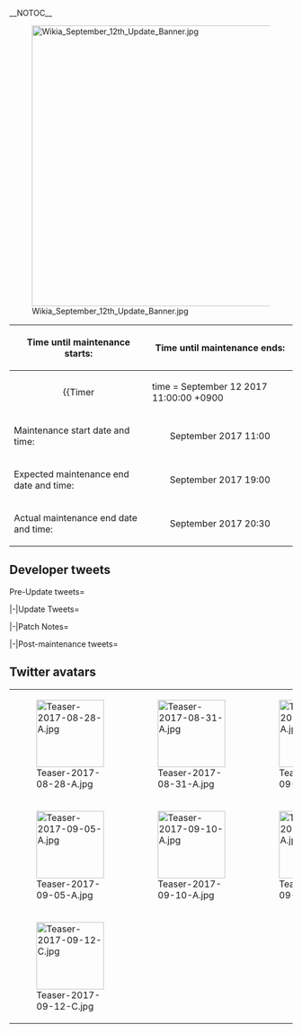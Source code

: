 __NOTOC__
<div style="float:right">{{Edit|Partials/Updates/2017 September {{Ordinal|12}}}}</div>
{{clear}}
[[File:Wikia_September_12th_Update_Banner.jpg|center|500px]]
{| class="wikitable"
!Time until maintenance starts:
!Time until maintenance ends:
|-
| align="center" |
{{Timer
|time = September 12 2017 11:00:00 +0900
|style = font-weight:bold;
|endClass = Maintstarts
|endText = '''Maintenance has begun.'''}}
| align="center" |
{{Timer
|time = September 12 2017 20:30:00 +0900
|style = font-weight:bold;
|endClass = Maintends
|endText = '''Maintenance has ended.'''}}
|-
! scope="row" | Maintenance start date and time:
| align="center" | September {{Ordinal|12}} 2017 11:00
|-
! scope="row" | Expected maintenance end date and time:
| align="center" | September {{Ordinal|12}} 2017 19:00
|-
! scope="row" | Actual maintenance end date and time:
| align="center" | September {{Ordinal|12}} 2017 20:30
|}
{{:Partials/Updates/2017_September_{{Ordinal|12}}/Content|thread=true}}

== Developer tweets ==
<tabber>Pre-Update tweets=
{{MultiTweet
|MultiTweetID = preUpdate
|color = #ace
|title = Pre Update

|link01 = https://twitter.com/KanColle_STAFF/status/902331330838413316
|JP01 = 次回の「艦これ」稼働全サーバ群共通メンテナンス＆アップデートは【9/11(月)】を予定しています。同メンテ突入を以て、現在展開中の夏イベ2017：期間限定海域【西方再打通！欧州救援作戦】は全作戦終了です。また、同メンテではある海外大型正規空母【改二】改装も実装予定です。
|EN01 = The next KanColle Maintenance & Update is scheduled for September 11th, Monday. Through this Maintenance, the Summer 2017 Event 【Recross through the West! Europe Rescue Operation】 will come to an end. Also, from this Maintenance, a certain Foreign Large Aircraft Carrier will be receiving her Kai Ni remodel. 
|TL01 = [[User:Shinhwalee|Shinhwalee]]

|link02 = https://twitter.com/KanColle_STAFF/status/903070975087878144
|JP02 = 次回の「艦これ」稼働全サーバ群共通メンテナンス＆アップデートは【9/11(月)】を予定しています。同メンテナンス突入時刻を以て、現在展開中の夏イベ2017：期間限定海域【西方再打通！欧州救援作戦】は全作戦終了です。現在同作戦行動中の提督方はご留意頂けますと幸いです。
|EN02 = The next KanColle Server Maintenance & Update is scheduled for September 11th, Monday. Through this Maintenance, the Summer 2017 Event 【Recross through the West! Europe Rescue Operation】 will come to an end. For Admirals who are still in the middle of the operation, please be advised. 
|TL02 = [[User:Shinhwalee|Shinhwalee]]

|link03 = https://twitter.com/KanColle_STAFF/status/903795928112537600
|JP03 = 現在「艦これ」運営鎮守府では、次回「艦これ」稼働全サーバ群共通メンテナンス＆アップデートの準備を進めています。同メンテナンスは【9/11(月)】を予定しています。同メンテではある海外大型正規空母【改二】改装、及びそれに伴う新艦載機装備も実装予定です。少しだけお楽しみに！
|EN03 = KanColle Development is preparing for the next Maintenance & Updates, which is scheduled for September 11th Monday. During this Maintenance, a certain Foreign Large-Scaled Fleet Carrier will be obtaining her Kai Ni remodel, and along with it, new Aircrafts Equipment will also become available. Please look forward to it a bit!
|TL03 = [[User:Shinhwalee|Shinhwalee]]

|link04 = https://twitter.com/KanColle_STAFF/status/904504723465633792
|JP04 = 現在展開中の夏イベ2017：期間限定海域【西方再打通！欧州救援作戦】は、来週【9/11(月)】実施予定の「艦これ」稼働全サーバ群共通メンテナンス＆アップデート突入を以て、全作戦終了です。現在夏イベ作戦行動中の提督の皆さん、ラスト一週間、奮闘と勝利をお祈り致します！
|EN04 =  The currently ongoing Summer 2017 Event 【Recross through the West! Europe Rescue Operation】 will come to an end through the September 11th Maintenance & Updates next Monday. For Admirals who are still going through the Event, we hope for the best and good luck for you for the final week!
|TL04 = [[User:Shinhwalee|Shinhwalee]]

|link05 = https://twitter.com/KanColle_STAFF/status/904506244139958273
|JP05 = 現在「艦これ」運営鎮守府では、【9/11(月)】実施予定の次回「艦これ」稼働全サーバ群共通メンテナンスの準備を進めています。同メンテに伴うアップデートではある海外大型空母【改二】改装及びそれに伴う新【艦載機】、艦娘【浴衣mode】の実装などを予定しています。お楽しみに！
|EN05 = Currently KanColle Development is preparing for the next Maintenance & Updates scheduled for September 11th, Monday. Through this Maintenance & Updates, a certain Foreign Large-scale Aircraft Carrier will be receiving her 【Kai Ni】 remodel, and along with Aircrafts pertaining to her 2nd remodel, Ship Girls will also be entering their Autumn Seasonal Yukata mode. Please look forward to it!
|TL05 = [[User:Shinhwalee|Shinhwalee]]

|link06 = https://twitter.com/KanColle_STAFF/status/907042409002831872
|JP06 = 次回の「艦これ」稼働全サーバ群共通メンテナンスは、明日【9/12(火) 11:00】より実施、作業完了は同日【19:00】を予定しています。同メンテナンスに伴うアップデートでは、ある海外大型正規空母の改二改装の実装、そして全航空母艦に関連するアップデートを実施予定です！
|EN06 = During Tomorrow's Sept 12th Maintenance which will start from 11 AM and estimated to end at 19:00, the Foreign Large-Scale Aircraft Carrier will be receiving her Kai Ni.
Along with that, the entire Aircraft Carrier ship-class will receive a New Update as well!
|TL06 = [[User:Shinhwalee|Shinhwalee]]

|link07 = https://twitter.com/KanColle_STAFF/status/907407290398998528
|JP07 = 本日この後【11:00】より「艦これ」稼働全サーバ群はメンテナンス&アップデートに突入致します。同作業完了は【19:00】を予定しています。提督の皆さん、お手数をお掛けします、メンテ開始前に「艦これ」を一旦終了して頂けますと幸いです。ご協力どうぞよろしくお願い致します！
|EN07 = 
|TL07 = 


|link08 = https://twitter.com/KanColle_STAFF/status/907427568600485889
|JP08 = メンテナンス状況：稼働全サーバ群、メンテナンスに突入しました。
「艦これ」稼働全サーバ群は、メンテナンス＆アップデート作業に入りました。夏イベ、お疲れさまでした！本日のメンテ全作業完了は現在【19:00】を予定しています。進捗状況を随時お知らせできるよう努めます。
|EN08 = 
|TL08 = 
}}

|-|Update Tweets=
{{MultiTweet
|MultiTweetID = Update
|color = #ace
|title = Update

|link01 = https://twitter.com/KanColle_STAFF/status/907458892342321152
|JP01 = メンテナンス状況：メンテナンス作業中です。
現在「艦これ」稼働全サーバ群は、メンテナンス＆アップデート作業中です。作業は、中盤のシークエンスに移行しつつあります。現在のところ、作業は順調に進捗しています。同作業完了は、現時点では【19:00】を予定しています。
|EN01 = 
|TL01 = 

|link02 = https://twitter.com/KanColle_STAFF/status/907490125713522688
|JP02 = メンテナンス状況：メンテナンス作業中です。
現在「艦これ」稼働全サーバ群は、メンテナンス＆アップデート作業中です。「艦これ」の季節も秋へと移り変わっていきます。本日のアップデートでは、家具屋さんのお品書きも秋家具へ、艦娘「浴衣」modeの期間限定実装なども進めています。
|EN02 = 
|TL02 = 

|link03 = https://twitter.com/KanColle_STAFF/status/907531334788120578
|JP03 = メンテナンス状況：メンテナンス作業中です。
現在「艦これ」稼働全サーバ群は、メンテナンス＆アップデート作業中です。進捗は後半のシークエンスに移行していますが、一部サーバ群の作業に遅れが発生しています。申し訳ありません、1時間半程度、作業完了時間が押す見込みです。
|EN03 = 
|TL03 = 

|link04 = https://twitter.com/KanColle_STAFF/status/907536926814687232
|JP04 = メンテナンス状況：現在のところ【20:30】完了見込みです。
現在「艦これ」稼働全サーバ群はメンテナンス＆アップデート実施中です。既に本線作業に回復していますが、一部作業に遅れが発生しており、全サーバ群開放は現在【20:30】の見込みです。お待たせして申し訳ありません。
|EN04 = 
|TL04 = 

|link05 = 
|JP05 = 
|EN05 = 
|TL05 = 

|link06 = 
|JP06 = 
|EN06 = 
|TL06 = 

|link07 = 
|JP07 = 
|EN07 = 
|TL07 = 
}}

|-|Patch Notes=
{{MultiTweet
|MultiTweetID = patch
|color = #ace
|title = Patch notes

|link01 = https://twitter.com/KanColle_STAFF/status/907565767209582597
|JP01 = 本日実施中の「艦これ」稼働全サーバ群メンテナンスに伴う、アップデート情報をお知らせしていきます。

01▼【夏イベ2017：期間限定海域】作戦終了
夏イベント2017：期間限定海域【西方再打通！欧州救援作戦】全作戦終了です。作戦参加され提督の皆さん、お疲れさまでした！
|EN01 = Event is over
|TL01 = [[User:Shinhwalee|Shinhwalee]]

|link02 = https://twitter.com/KanColle_STAFF/status/907565970058657792
|JP02 = 02▼夏季限定艦娘【水着】mode＆同限定ボイスの実装終了
夏季期間限定艦娘「水着」mode及び同「夏ボイス」の実装を終了します。また「長波」の「炒飯」modeの実装も終了となります。艦娘「水着」mode及び「炒飯」modeは、それぞれ艦娘図鑑に格納されます
|EN02 =  Swimsuit graphics and limited time summer voice lines are over.  Also, Naganami's cooking mode is over.
|TL02 = [[User:Shinhwalee|Shinhwalee]]

|link03 = https://twitter.com/KanColle_STAFF/status/907566243258916865
|JP03 = 03▼艦娘【鎮守府「瑞雲」祭り】modeの期間限定実装終了
艦娘鎮守府「瑞雲」祭りmodeの期間限定実装を終了します。鎮守府「瑞雲」祭りにご参加頂いた、または応援頂いた提督の皆さん、本当にありがとうございました！いよいよ「艦これ」の季節も秋に移り変わっていきます。
|EN03 = Zuiun festival mode is over
|TL03 = [[User:Shinhwalee|Shinhwalee]]

|link04 = https://twitter.com/KanColle_STAFF/status/907566728422424576
|JP04 = 04▼艦娘「浴衣」mode等期間限定実装を開始
今年も艦娘「浴衣」modeを期間限定本家実装、開始致します。補給艦/水上機母艦「神威」、駆逐艦「Libeccio」にも「浴衣」modeが実装されます。どうぞよろしくお願い致します！
|EN04 = 4: Limited-time yukata graphics, including Kamoi, Libeccio
|TL04 = [[User:Shinhwalee|Shinhwalee]]

|link05 = https://twitter.com/KanColle_STAFF/status/907567128068239361
|JP05 = 05▼「由良改二」などに艦娘「浴衣」mode等実装開始
軽巡「由良改二」、そして択捉型海防艦「択捉」「松輪」にも、「浴衣」modeを実装開始です。そして少し早いですが、「磯風」は今年も秋刀魚を焼き始めました。今季も艦娘たちとの鎮守府秋祭り、どうぞよろしくお願い致します！
|EN05 = 5: Yura Kai Ni, Etorofu, Matsuwa get yukata modes.  Although it's a bit ahead of season, Isokaze is grilling fish again.
|TL05 = [[User:Shinhwalee|Shinhwalee]]

|link06 = https://twitter.com/KanColle_STAFF/status/907567407744507908
|JP06 = 06▼艦娘「秋ボイス」の期間限定実装開始
季節は秋……艦娘「秋ボイス」を、今年も期間限定実装です。また、駆逐艦「朝風」「松風」「旗風」や「天霧」「狭霧」、航空母艦「Ark Royal」や戦艦「Richelieu」など新規「秋ボイス」も実装開始です。
|EN06 = 6: New fall voice lines for Asakaze, Matsukaze, Hatakaze, Amagiri, Sagiri, Ark Royal, Richelieu.
|TL06 = [[User:Shinhwalee|Shinhwalee]]

|link07 = https://twitter.com/KanColle_STAFF/status/907567840059826177
|JP07 = 07▼【家具屋さん】お品書き「秋」の更新 1/3
「家具屋さん」のお品書きが更新され、下記の新家具含む新旧「秋」季節家具などが実装されます。
・鎮守府秋祭りの屋台
・鎮守府秋祭りの射的
・長月の床 new!
・秋の床板
・紅葉の職人床
・中秋の名月敷物
・高級木材の壁
|EN07 = 
|TL07 = 

|link08 = https://twitter.com/KanColle_STAFF/status/907567955726163970
|JP08 = 08▼【家具屋さん】お品書き「秋」の更新 2/3
・秋仕様の壁紙
・折鶴の壁紙
・紅葉の壁紙
・長月の壁紙 new!
・赤とんぼの壁紙
・「海上護衛」掛け軸
・「なのです」掛け軸
・「観艦式」掛け軸
・「加賀」模型と桐箪笥
・温泉檜風呂
・富嶽タイル画
|EN08 = 
|TL08 = 

|link09 = https://twitter.com/KanColle_STAFF/status/907568215168925697
|JP09 = 09▼【家具屋さん】お品書き秋の更新 3/3
・緑カーテンの窓
・秋の気配な窓
・長月の秋窓 new!
・お月見窓
・豪華なお月見窓
・すすきの窓
・ドレッサー
・ハンガーラック
・メルヘンシェルフ
・月夜海(つきよみ)の蓄音機 new!
・提督の書斎机
・秋刀魚の食卓
|EN09 = 
|TL09 = 

|link10 = https://twitter.com/KanColle_STAFF/status/907568343011418112
|JP10 = 10▼【季節の移り変わり対応家具】の季節更新
「温泉檜風呂」及び「温泉岩風呂」が秋modeに移行します。また、「鎮守府カウンターバー」に夏イベ新艦娘たちの対応が開始されました。同カウンターバーも夏modeが終了し、季節は少しずつ秋に移り変わっていきます。
|EN10 = 10: Hot spring bath and Hinoki wood hot spring bath are entering fall mode.  Also, the counter bar now interacts with the newly implemented ship girls from the Summer event.  In addition, the counter bar's summer mode has ended and will slowly change as the season shifts to autumn.
|TL10 =[[User:Shinhwalee|Shinhwalee]]

|link11 = https://twitter.com/KanColle_STAFF/status/907568637753487360
|JP11 = 11▼【鎮守府ジュークボックス】の更新
「鎮守府ジュークボックス」を更新、表示曲順が更新されます。
秋の鎮守府BGM、
♪「鎮守府の秋祭り」
♪「秋月の空」
そして、新ボーカル曲　♪「月夜海」
秋刀魚四人衆の歌う試製先行ショートバージョン、どうぞよろしくお願い致します！
|EN11 = jukebox update new vocal song "Moonlit Sea"
|TL11 = [[User:Shinhwalee|Shinhwalee]]

|link12 = https://twitter.com/KanColle_STAFF/status/907568799905341442
|JP12 = 12▼【改修工廠(明石の工廠)】新改修メニュー追加実装 2/2
改修工廠(明石の工廠)が拡張され、ある艦娘がサポートすることで
「15.2cm三連装砲」
の装備改修が可能になります。
|EN12 = 12: 15.2cm Triple Gun Mount has become upgradable at Akashi's Workshop
|TL12 = [[User:Shinhwalee|Shinhwalee]]

|link13 = https://twitter.com/KanColle_STAFF/status/907569117623869440
|JP13 = 13▼【改修工廠(明石の工廠)】新改修メニュー追加実装 2/2
改修工廠(明石の工廠)が拡張され、ある艦娘がサポートすることで
「F6F-3」
「F6F-5」
の装備改修が可能になります。
※同装備は任務によって【夜間戦闘機型艦上戦闘機】に更新することも可能となります。
|EN13 = 13: F6F-3, F6F-5 have become improvable as well. These equipments can be upgraded into nightime carrier-based fighters by certain mission(s).
|TL13 = [[User:Shinhwalee|Shinhwalee]]

|link14 = https://twitter.com/KanColle_STAFF/status/907571060702187521
|JP14 = 14▼【新装備】の実装
下記新装備が実装されます。
艦上攻撃機「TBF」
夜間作戦型艦上攻撃機「TBM-3D」
航空作戦支援装備/要員「夜間作戦航空要員」
航空作戦支援装備/要員「夜間作戦航空要員+熟練甲板員」
※本日実装のMk.II改装関連の任務等で獲得可能です。
|EN14 = 14: new equipment: carrier-based torpedo bomber "TBF", nighttime carrier-based torpedo bomber "TBM-3D", aerial support equipment/personnel "Nighttime Aviation Crew", aerial support equipment/personnel "Nighttime Aviation Crew + Skilled Deck Hand". These are obtainable in the Mk. II-related missions(?) implemented today.
|TL14 = [[User:Shinhwalee|Shinhwalee]]

|link15 = https://twitter.com/KanColle_STAFF/status/907571634248101888
|JP15 = 15▼【新任務】の追加実装
下記を含む新任務が実装されます。
●精強「任務部隊」を編成せよ！
●輸送部隊の練度向上に務めよ！
●夜戦型艦上戦闘機の開発 
●夜間作戦型艦上攻撃機の開発
●精強大型航空母艦、抜錨！　他
※各任務の受諾には、トリガー条件の達成が必要です。
|EN15 = 15: New missions: Organize a Powerful Task Force!,  Raise the Transport Unit's Experience!, Nighttime Carrier-based Fighter Development, Nighttime Carrier-based Torpedo Bomber Development, Large Powerful Aircraft Carrier, Setting Sail!, and others
|TL15 = [[User:Shinhwalee|Shinhwalee]]

|link16 = https://twitter.com/KanColle_STAFF/status/907572419002482688
|JP16 = 16▼航空母艦「Saratoga」Mk.II改装の実装
大型正規空母「Saratoga」が、さらなる改装により、夜間作戦用航空母艦「Saratoga Mk.II」に改装可能になります。
※本改装には「改装設計図」及び「甲板用カタパルト」が必要です。
|EN16 = 16: Saratoga Mk.II implementation: Large Aircraft Carrier Saratoga can be remodelled into the Night Operation-capable Aircraft Carrier Saratoga Mk.II (this requires blueprint and prototype flight deck catapult)
|TL16 = [[User:Shinhwalee|Shinhwalee]]


|link17 = https://twitter.com/KanColle_STAFF/status/907572419002482688
|JP17 = 17▼航空母艦「Saratoga Mk.II」のさらなる改装
夜間作戦用航空母艦「Saratoga Mk.II」は、さらなる改装により装甲空母「Saratoga Mk.II Mod.2」にコンバート改装が可能になります。
※本コンバート改装には「改装設計図」は不要です。
|EN17 = 17: Saratoga Mk.II can be further remodelled into Armored Carrier Saratoga Mk.II Mod.2 by a conversion remodel. (Does not require blueprint.)
|TL17 = [[User:Shinhwalee|Shinhwalee]]

|link18 = https://twitter.com/KanColle_STAFF/status/907573744859627520
|JP18 = 18▼【大型艦建造】の拡張
【大型艦建造】システムにより、補給艦/水上機母艦「神威」の建造が可能になりました。また、特定の条件下において航空母艦「Saratoga」の建造も可能となります。
※大型艦建造は、資源/資材等に重要な余裕のある時に実行ください。
|EN18 = 18: Large-scale Construction Update: Kamoi is craftable, and under certain conditions Saratoga is craftable
|TL18 = [[User:Shinhwalee|Shinhwalee]]

|link19 = https://twitter.com/KanColle_STAFF/status/907575817852424192
|JP19 = 19▼航空母艦「戦爆連合」カットイン攻撃の実装
航空母艦の運用する艦載機の構成によって、昼間戦闘において、航空母艦が艦載機による通常より効果の高い攻撃を繰り出すカットイン攻撃が実装されました。※敵深海棲艦は、現在は最前線周辺の一部精強空母のみ、同攻撃が行えます。
|EN19 = 19: Aircraft carrier "Fighter Bomber Combination" cut-in attack implementation: based on the planes used by the carrier, it's possible for a stronger-than-normal cut-in attack to be performed.  (Only the strongest portion of the enemy abyssal vessals are able to perform this attack)
|TL19 = [[User:Shinhwalee|Shinhwalee]]

|link20 = https://twitter.com/KanColle_STAFF/status/907576774967533568
|JP20 = 20▼航空母艦カットイン攻撃の補足
※夜間作戦用航空母艦、または装備等によって夜間作戦能力を持った空母は、搭載機の構成によって、夜襲カットイン攻撃を行う場合があります。
※本日実装が開始された「航空母艦カットイン攻撃」は、今後内容及び種類等が更新されていく予定です。
|EN20 = 20: Supplemental Information about the carrier cut-in: night operation-capable aircraft carriers can, depending on their equipped planes, perform cut-in attacks at night. *The aircraft carrier cut-in attacks are planned to be updated and expanded in variety in the future.
|TL20 = [[User:Shinhwalee|Shinhwalee]]

|link21 = https://twitter.com/KanColle_STAFF/status/907587170042494977
|JP21 = 21▼表示関連の更新！
・「天霧改」専用グラフィックを実装！
・「Luigi Torelli改」グラフィックを艦娘図鑑で閲覧可能に
すみません、本日アップデート情報、後半焦ってお知らせ抜けてしまいました。秋の夜長も「艦これ」と「艦娘」たちをどうぞよろしくお願い致します！
|EN21 = 21: Amagiri Kai New CG graphic and Luigi Torelli Kai is available to view on Ship Girls Library
|TL21 = [[User:Shinhwalee|Shinhwalee]]

|link22 = 
|JP22 = 
|EN22 = 
|TL22 = 

|link23 = 
|JP23 = 
|EN23 = 
|TL23 = 

|link24 = 
|JP24 = 
|EN24 = 
|TL24 = 

|link25 = 
|JP25 = 
|EN25 = 
|TL25 = 

|link26 = 
|JP26 = 
|EN26 = 
|TL26 = 

}}

|-|Post-maintenance tweets=
{{MultiTweet
|MultiTweetID = postmaint
|color = #ace
|title = Post-maintenance tweets

|link01 = https://twitter.com/KanColle_STAFF/status/907569806966005761
|JP01 = 大変お待たせ致しました！まだ、本日のメンテナンス＆アップデート情報のご案内の途中ですが、先ほどより稼働全サーバ群の再開放が開始されました。メンテナンス直後はアクセスが集中します。少し時間をおいて、「艦これ」に接続をお願いできますと幸いです。お待たせ致しました！
|EN01 = 
|TL01 = 

|link02 = https://twitter.com/KanColle_STAFF/status/907578154172039174
|JP02 = 本日実施の「艦これ」稼働全サーバ群メンテナンス＆アップデート、作業完了済です！メンテナンス明け直後は接続が集中します。表示や更新が不安定、またはサーバ再開放直後に接続した提督の皆さんは、キャッシュを削除後に、再接続をお試し頂けますと幸いです。大変お待たせ致しました！
|EN02 = 
|TL02 = 

|link03 = 
|JP03 = 
|EN03 = 
|TL03 = 

|link04 = 
|JP04 = 
|EN04 = 
|TL04 = 

|link05 = 
|JP05 = 
|EN05 = 
|TL05 = 

|link06 = 
|JP06 = 
|EN06 = 
|TL06 = 

|link07 = 
|JP07 = 
|EN07 = 
|TL07 = 

|link08 = 
|JP08 = 
|EN08 = 
|TL08 = 

|link09 = 
|JP09 = 
|EN09 = 
|TL09 = 

|link10 = 
|JP10 = 
|EN10 = 
|TL10 =
|link11 = 
|JP11 = 
|EN11 = 
|TL11 = 

|link12 = 
|JP12 = 
|EN12 = 
|TL12 = 

|link13 = 
|JP13 = 
|EN13 = 
|TL13 = 

|link14 = 
|JP14 = 
|EN14 = 
|TL14 = 

|link15 = 
|JP15 = 
|EN15 = 
|TL15 = 

|link16 = 
|JP16 = 
|EN16 = 
|TL16 = 

|link17 = 
|JP17 = 
|EN17 = 
|TL17 = 

|link18 = 
|JP18 = 
|EN18 = 
|TL18 = 

|link19 = 
|JP19 = 
|EN19 = 
|TL19 = 

|link20 = 
|JP20 = 
|EN20 = 
|TL20 = 

|link21 = 
|JP21 = 
|EN21 = 
|TL21 = 

|link22 = 
|JP22 = 
|EN22 = 
|TL22 = 

|link23 = 
|JP23 = 
|EN23 = 
|TL23 = 

|link24 = 
|JP24 = 
|EN24 = 
|TL24 = 

|link25 = 
|JP25 = 
|EN25 = 
|TL25 = 

|link26 = 
|JP26 = 
|EN26 = 
|TL26 = 

|link27 = 
|JP27 = 
|EN27 = 
|TL27 = 

|link28 = 
|JP28 = 
|EN28 = 
|TL28 = 

|link29 = 
|JP29 = 
|EN29 = 
|TL29 = 

|link30 = 
|JP30 = 
|EN30 = 
|TL30 = 
}}
</tabber>

== Twitter avatars ==
{| class="wikitable"
| style="width:120px;" |[[File:Teaser-2017-08-28-A.jpg|120px]]
| style="width:120px;" |[[File:Teaser-2017-08-31-A.jpg|120px]]
| style="width:120px;" |[[File:Teaser-2017-09-01-A.jpg|120px]]
| style="width:120px;" |[[File:Teaser-2017-09-03-A.jpg|120px]]
|-
| style="width:120px;" |[[File:Teaser-2017-09-05-A.jpg|120px]]
| style="width:120px;" |[[File:Teaser-2017-09-10-A.jpg|120px]]
| style="width:120px;" |[[File:Teaser-2017-09-12-A.jpg|120px]]
| style="width:120px;" |[[File:Teaser-2017-09-12-B.jpg|120px]]
|-
| style="width:120px;" |[[File:Teaser-2017-09-12-C.jpg|120px]]
|}
